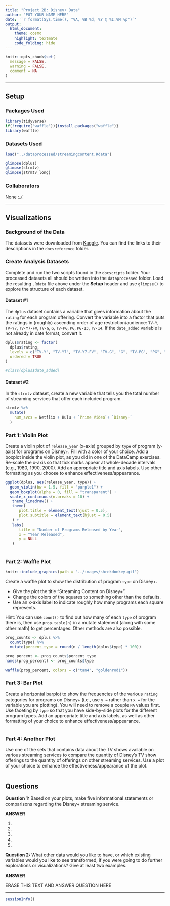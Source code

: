 ```yaml
---
title: "Project 2B: Disney+ Data"
author: "PUT YOUR NAME HERE"
date: '`r format(Sys.time(), "%A, %B %d, %Y @ %I:%M %p")`'
output: 
  html_document: 
    theme: cosmo
    highlight: textmate
    code_folding: hide
---
```


```r
knitr::opts_chunk$set(
  message = FALSE,
  warning = FALSE,
  comment = NA
)
```
***

## Setup

### Packages Used

```r
library(tidyverse)
if(!require("waffle")){install.packages("waffle")}
library(waffle)
```

### Datasets Used

```r
load("../dataprocessed/streamingcontent.Rdata")

glimpse(dplus)
glimpse(strmtv)
glimpse(strmtv_long)

```

### Collaborators

None :_(

<hr>

## Visualizations

### Background of the Data

The datasets were downloaded from [Kaggle](https://www.kaggle.com/). You can find the links to their descriptions in the `docsreference` folder.

### Create Analysis Datasets

Complete and run the two scripts found in the `docscripts` folder. Your processed datasets all should be written into the `dataprocessed` folder. Load the resulting `.Rdata` file above under the **Setup** header and use `glimpse()` to explore the structure of each dataset.

#### Dataset #1

The `dplus` dataset contains a variable that gives information about the `rating` for each program offering. Convert the variable into a factor that puts the ratings in (roughly) ascending order of age restriction/audience: `TV-Y`, `TV-Y7`, `TV-Y7-FV`, `TV-G`, `G`, `TV-PG`, `PG`, `PG-13`, `TV-14`. If the `date_added` variable is not already in date format, convert it.  

```r
dplus$rating <- factor(
  dplus$rating, 
  levels = c("TV-Y", "TV-Y7", "TV-Y7-FV", "TV-G", "G", "TV-PG", "PG", "PG-13", "TV-14"), 
  ordered = TRUE
)

#class(dplus$date_added)
```

#### Dataset #2

In the `strmtv` dataset, create a new variable that tells you the total number of streaming services that offer each included program.

```r
strmtv %>%
  mutate(
    num_svcs = Netflix + Hulu + `Prime Video`+ `Disney+`
  )
```

### Part 1: Violin Plot

Create a violin plot of `release_year` (x-axis) grouped by `type` of program (y-axis) for programs on Disney+. Fill with a color of your choice. Add a boxplot inside the violin plot, as you did in one of the DataCamp exercises. Re-scale the x-axis so that tick marks appear at whole-decade intervals (e.g., 1980, 1990, 2000). Add an appropriate title and axis labels. Use other formatting as you choose to enhance effectiveness/appearance.

```r
ggplot(dplus, aes(release_year, type)) +
  geom_violin(bw = 1.5, fill = "purple1") +
  geom_boxplot(alpha = 0, fill = "transparent") +
  scale_x_continuous(n.breaks = 10) +
   theme_linedraw() +
   theme(
      plot.title = element_text(hjust = 0.5),
      plot.subtitle = element_text(hjust = 0.5)
   ) +
   labs(
      title = "Number of Programs Released by Year", 
      x = "Year Released",
      y = NULL
   )
  
```

### Part 2: Waffle Plot

```r
knitr::include_graphics(path = "../images/shrekdonkey.gif")
```

Create a waffle plot to show the distribution of program `type` on Disney+. 

* Give the plot the title "Streaming Content on Disney+". 
* Change the colors of the squares to something other than the defaults.
* Use an x-axis label to indicate roughly how many programs each square represents.

Hint: You can use `count()` to find out how many of each `type` of program there is, then use `prop.table(n)` in a mutate statement (along with some other math) to get percentages. Other methods are also possible.

```r
prog_counts <- dplus %>%
  count(type) %>%
  mutate(percent_type = round(n / length(dplus$type) * 100))

prog_percent <- prog_counts$percent_type
names(prog_percent) <- prog_counts$type

waffle(prog_percent, colors = c("tan4", "goldenrod1"))
```

### Part 3: Bar Plot

Create a horizontal barplot to show the frequencies of the various `rating` categories for programs on Disney+ (i.e., use `y =` rather than `x =` for the variable you are plotting). You will need to remove a couple `NA` values first. Use faceting by `type` so that you have side-by-side plots for the different program types. Add an appropriate title and axis labels, as well as other formatting of your choice to enhance effectiveness/appearance. 

```r

```

### Part 4: Another Plot

Use one of the sets that contains data about the TV shows available on various streaming services to compare the quantity of Disney's TV show offerings to the quantity of offerings on other streaming services. Use a plot of your choice to enhance the effectiveness/appearance of the plot.

```r

```

## Questions

**Question 1:** Based on your plots, make five informational statements or comparisons regarding the Disney+ streaming service.

**ANSWER**

1)

2)

3)

4)

5)

**Question 2:** What other data would you like to have, or which existing variables would you like to see transformed, if you were going to do further explorations or visualizations? Give at least two examples.

**ANSWER**

ERASE THIS TEXT AND ANSWER QUESTION HERE

***
```r
sessionInfo()
```

